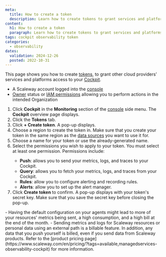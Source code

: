 ```yaml
---
meta:
  title: How to create a token
  description: Learn how to create tokens to grant services and platforms access to your Scaleway Cockpit. Follow the steps to choose a region, select token permissions, and save the token's secret key.
content:
  h1: How to create a token
  paragraph: Learn how to create tokens to grant services and platforms access to your Scaleway Cockpit. Follow the steps to choose a region, select token permissions, and save the token's secret key.
tags: cockpit observability token
categories:
  - observability
dates:
  validation: 2024-12-26
  posted: 2022-10-31
---
```



This page shows you how to create [tokens](/cockpit/concepts/#cockpit-tokens), to grant other cloud providers’ services and platforms access to your [Cockpit](/cockpit/concepts/#cockpit).

<Requirements />

- A Scaleway account logged into the [console](https://console.scaleway.com)
- [Owner](/iam/concepts/#owner) status or [IAM permissions](/iam/concepts/#permission) allowing you to perform actions in the intended Organization

1. Click **Cockpit** in the **Monitoring** section of the [console](https://console.scaleway.com/) side menu. The **Cockpit** overview page displays.
2. Click the **Tokens** tab.
3. Click **+ Create token**. A pop-up displays.
4. Choose a region to create the token in.
    <Message type="important">
     Make sure that you create your token in the same region as the [data sources](/cockpit/concepts/#data-sources) you want to use it for.
    </Message>
5. Choose a name for your token or use the already-generated name.
6. Select the permissions you wish to apply to your token.
    <Message type="important">
    You must select at least one permission.
    Permissions include:
    - **Push**: allows you to send your metrics, logs, and traces to your Cockpit.
    - **Query**: allows you to fetch your metrics, logs, and traces from your Cockpit.
    - **Rules**: allow you to configure alerting and recording rules.
    - **Alerts**: allow you to set up the alert manager.
    </Message>
7. Click **Create token** to confirm. A pop-up displays with your token's secret key. Make sure that you save the secret key before closing the pop-up.


<Message type="important">
 - Having the default configuration on your agents might lead to more of your resources' metrics being sent, a high consumption, and a high bill at the end of the month.
 - Sending metrics and logs for Scaleway resources or personal data using an external path is a billable feature. In addition, any data that you push yourself is billed, even if you send data from Scaleway products. Refer to the [product pricing page](https://www.scaleway.com/en/pricing/?tags=available,managedservices-observability-cockpit) for more information.
</Message>
